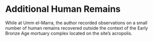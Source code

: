 # Additional Human Remains {#additional}

While at Umm el-Marra, the author recorded observations on a small number of human remains recovered outside the context of the Early Bronze Age mortuary complex located on the site's acropolis.
